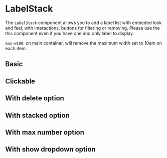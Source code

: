 

# LabelStack

The `LabelStack` component allows you to add a label list with embeded look and feel, with interactions, buttons for filtering or removing. Please use the this component even if you have one and only label to display.

`max-w100`: on main container, will remove the maximum width set to 10em on each item.

## Basic

<Canvas withSource="open">
    <Story id="components-labelstack--basic" />
</Canvas>

## Clickable

<Canvas>
    <Story id="components-labelstack--clickable" />
</Canvas>

## With delete option

<Canvas>
    <Story id="components-labelstack--with-delete" />
</Canvas>

## With stacked option

<Canvas>
    <Story id="components-labelstack--stacked" />
</Canvas>

## With max number option

<Canvas>
    <Story id="components-labelstack--max" />
</Canvas>

## With show dropdown option

<Canvas>
    <Story id="components-labelstack--dropdown" />
</Canvas>

<div class="hidden">
    <Primary />
</div>

<ArgsTable of={LabelStack} />
